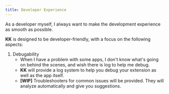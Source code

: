 ```yaml
---
title: Developer Experience
---
```


As a developer myself, I always want to make the development experience as smooth as possible.

**KK** is designed to be developer-friendly, with a focus on the following aspects:

1. Debugability
    - When I have a problem with some apps, I don't know what's going on behind the scenes, and wish there is log to help me debug.
    - **KK** will provide a log system to help you debug your extension as well as the app itself.
    - **[WIP]** Troubleshooters for common issues will be provided. They will analyze automatically and give you suggestions.



